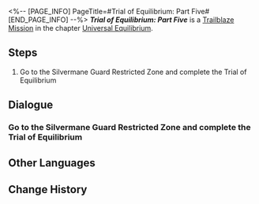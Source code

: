 <%-- [PAGE_INFO]
PageTitle=#Trial of Equilibrium: Part Five#
[END_PAGE_INFO] --%>
{{Stub|Dialogue.}}
{{Mission Infobox
|id            = 4020105
|title         = 
|image         = <!--Mission Trial of Equilibrium: Part Five.png-->
|type          = Trailblaze
|event_name    = 
|chapter       = Universal Equilibrium
|requirements  = 
* Reach [[Trailblaze Level]] 60
* Reach [[Trailblaze Level]] 60
|summary       = You have completed the fifth trial of the Equilibrium, further establishing the equilibrium between yourself and the universe.
|characters    = Trailblazer
|startLocation = [[<!--starting world-->]] - [[<!--starting area-->]]
|world         = <!--starting world-->
|area          = <!--starting area-->
|prev          = 
|next          = 
|rewards       = Star Rail Pass*3; Traveler's Guide*20; Refined Aether*18; Credit*70,000
}}
'''''Trial of Equilibrium: Part Five''''' is a [[Trailblaze Mission]] in the chapter [[Universal Equilibrium]].

==Steps==
# Go to the Silvermane Guard Restricted Zone and complete the Trial of Equilibrium

<!--
==Gameplay Notes==

--><!--
==Trial Character==

-->
==Dialogue==
{{Stub Dialogue}}
===Go to the Silvermane Guard Restricted Zone and complete the Trial of Equilibrium===
{{Mission Description|type=trailblaze|location=<!--to be added-->|The Arbitrator's trial is here once again. You are already well aware of its content, format, pros, and cons, aren't you? Go then. For the sake of Equilibrium...}}
{{Dialogue Start}}
:{{tx}}
{{Dialogue End}}

==Other Languages==
{{Other Languages
|en   = Trial of Equilibrium: Part Five
|zhs  = 「均衡」的试炼•伍
|zht  = 「均衡」的試煉•伍
|ja   = 「均衡」の試練・伍
|ko   = 「균형」의 시련•5
|es   = Prueba del Equilibrio (V)
|fr   = Épreuve de l'Équilibre &mdash; Cinquième&nbsp;partie
|ru   = Испытание Равновесия V
|th   = บททดสอบแห่งความสมดุล - 5
|vi   = Rèn Luyện Cân Bằng-5
|de   = Prüfung der Balance&nbsp;&ndash; Fünf
|id   = Ujian "Equilibrium" (V)
|pt   = Prova do Equilíbrio: Parte Cinco
}}

==Change History==
{{Change History|1.0}}
